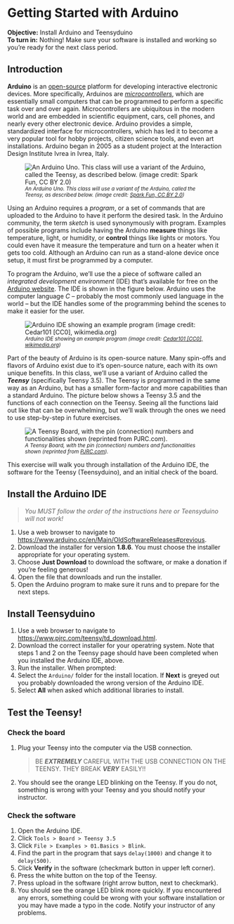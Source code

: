 # Getting Started with Arduino

**Objective:** Install Arduino and Teensyduino  
**To turn in:** Nothing! Make sure your software is installed and working so you're ready for the next class period.

## Introduction {-}

**Arduino** is an [open-source](http://www.wikipedia.com/wiki/Open-source) platform for developing interactive electronic devices.  More specifically, Arduinos are [*microcontrollers*](https://en.wikipedia.org/wiki/Microcontroller), which are essentially small computers that can be programmed to perform a specific task over and over again.  Microcontrollers are ubiquitous in the modern world and are embedded in scientific equipment, cars, cell phones, and nearly every other electronic device.  Arduino provides a simple, standardized interface for microcontrollers, which has led it to become a very popular tool for hobby projects, citizen science tools, and even art installations.  Arduino began in 2005 as a student project at the Interaction Design Institute Ivrea in Ivrea, Italy. 


![<small>*An Arduino Uno. This class will use a variant of the Arduino, called the Teensy, as described below. (image credit: [Spark Fun, CC BY 2.0](https://commons.wikimedia.org/wiki/File:Arduino_Uno_-_R3.jpg))*</small>](https://upload.wikimedia.org/wikipedia/commons/3/38/Arduino_Uno_-_R3.jpg)

Using an Arduino requires a *program*, or a set of commands that are uploaded to the Arduino to have it perform the desired task. In the Arduino community, the term *sketch* is used synonymously with program.  Examples of possible programs include having the Arduino **measure** things like temperature, light, or humidity, or **control** things like lights or motors.  You could even have it measure the temperature and turn on a heater when it gets too cold.  Although an Arduino can run as a stand-alone device once setup, it must first be programmed by a computer. 

To program the Arduino, we'll use the a piece of software called an *integrated development environment* (IDE) that's available for free on the [Arduino website](http://www.arduino.cc).  The IDE is shown in the figure below.  Arduino uses the computer language *C* -- probably the most commonly used language in the world -- but the IDE handles some of the programming behind the scenes to make it easier for the user. 

![<small>*Arduino IDE showing an example program (image credit: [Cedar101 [CC0], wikimedia.org](https://commons.wikimedia.org/wiki/File:Arduino_IDE_-_Blink.png))*</small>](https://upload.wikimedia.org/wikipedia/commons/a/a1/Arduino_IDE_-_Blink.png)

Part of the beauty of Arduino is its open-source nature.  Many spin-offs and flavors of Arduino exist due to it's open-source nature, each with its own unique benefits.  In this class, we'll use a variant of Arduino called the ***Teensy*** (specifically Teensy 3.5).  The Teensy is programmed in the same way as an Arduino, but has a smaller form-factor and more capabilities than a standard Arduino.  The picture below shows a Teensy 3.5 and the functions of each connection on the Teensy.  Seeing all the functions laid out like that can be overwhelming, but we'll walk through the ones we need to use step-by-step in future exercises.

![<small>*A Teensy Board, with the pin (connection) numbers and functionalities shown (reprinted from [PJRC.com](https://www.pjrc.com/teensy/pinout.html)).*</small>](https://www.pjrc.com/teensy/card8a_rev2.png)

This exercise will walk you through installation of the Arduino IDE, the software for the Teensy (Teensyduino), and an initial check of the board.

## Install the Arduino IDE

> *You MUST follow the order of the instructions here or Teensyduino will not work!*

1. Use a web browser to navigate to [https://www.arduino.cc/en/Main/OldSoftwareReleases#previous](https://www.arduino.cc/en/Main/OldSoftwareReleases#previous).
1. Download the installer for version **1.8.6**.  You must choose the installer appropriate for your operating system.
1. Choose **Just Download** to download the software, or make a donation if you're feeling generous!
1. Open the file that downloads and run the installer.
1. Open the Arduino program to make sure it runs and to prepare for the next steps.

## Install Teensyduino

1. Use a web browser to navigate to [https://www.pjrc.com/teensy/td_download.html](https://www.pjrc.com/teensy/td_download.html).
1. Download the correct installer for your operatring system.  Note that steps 1 and 2 on the Teensy page should have been completed when you installed the Arduino IDE, above.
1. Run the installer.  When prompted:
  1. Select the `Arduino/` folder for the install location.  If **Next** is greyed out you probably downloaded the wrong version of the Arduino IDE.
  1. Select **All** when asked which additional libraries to install.
  
## Test the Teensy!

### Check the board
1. Plug your Teensy into the computer via the USB connection.

    > BE ***EXTREMELY*** CAREFUL WITH THE USB CONNECTION ON THE TEENSY.  THEY BREAK ***VERY*** EASILY!!

1. You should see the orange LED blinking on the Teensy.  If you do not, something is wrong with your Teensy and you should notify your instructor.

### Check the software
1. Open the Arduino IDE.
1. Click `Tools > Board > Teensy 3.5`
1. Click `File > Examples > 01.Basics > Blink`.
1. Find the part in the program that says `delay(1000)` and change it to `delay(500)`.
1. Click **Verify** in the software (checkmark button in upper left corner).
1. Press the white button on the top of the Teensy.
1. Press upload in the software (right arrow button, next to checkmark).
1. You should see the orange LED blink more quickly.  If you encountered any errors, something could be wrong with your software installation or you may have made a typo in the code.  Notify your instructor of any problems.